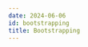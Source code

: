 ```yaml
---
date: 2024-06-06
id: bootstrapping
title: Bootstrapping
---
```


<DocCardContainer>

<DocCard
    title="📄️ Central Collector Setup"
    description="Overview"
    href="/docs/azure-monitoring/bootstrapping/"
/>

<DocCard
    title="📄️ EventHub Streaming Ingestion"
    description="Overview"
    href="/docs/azure-monitoring/bootstrapping/data-ingestion/"
/>

</DocCardContainer>
